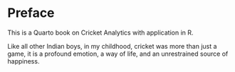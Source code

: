 # Preface {.unnumbered}

This is a Quarto book on Cricket Analytics with application in R.

Like all other Indian boys, in my childhood, cricket was more than just a game, it is a profound emotion, a way of life, and an unrestrained source of happiness.